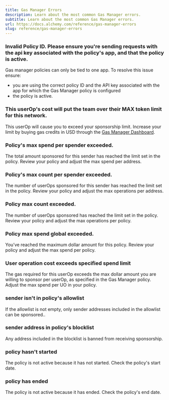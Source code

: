 ```yaml
---
title: Gas Manager Errors
description: Learn about the most common Gas Manager errors.
subtitle: Learn about the most common Gas Manager errors.
url: https://docs.alchemy.com/reference/gas-manager-errors
slug: reference/gas-manager-errors
---
```


### Invalid Policy ID. Please ensure you're sending requests with the api key associated with the policy's app, and that the policy is active.

Gas manager policies can only be tied to one app. To resolve this issue ensure:

- you are using the correct policy ID and the API key associated with the app for which the Gas Manager policy is configured
- the policy is active.

### This userOp's cost will put the team over their MAX token limit for this network.

This userOp will cause you to exceed your sponsorship limit. Increase your limit by buying gas credits in USD through the [Gas Manager Dashboard](https://dashboard.alchemy.com/gas-manager).

### Policy's max spend per spender exceeded.

The total amount sponsored for this sender has reached the limit set in the policy. Review your policy and adjust the max spend per address.

### Policy's max count per spender exceeded.

The number of userOps sponsored for this sender has reached the limit set in the policy. Review your policy and adjust the max operations per address.

### Policy max count exceeded.

The number of userOps sponsored has reached the limit set in the policy. Review your policy and adjust the max operations per policy.

### Policy max spend global exceeded.

You’ve reached the maximum dollar amount for this policy. Review your policy and adjust the max spend per policy.

### User operation cost exceeds specified spend limit

The gas required for this userOp exceeds the max dollar amount you are willing to sponsor per userOp, as specified in the Gas Manager policy. Adjust the max spend per UO in your policy.

### sender isn't in policy's allowlist

If the allowlist is not empty, only sender addresses included in the allowlist can be sponsored..

### sender address in policy's blocklist

Any address included in the blocklist is banned from receiving sponsorship.

### policy hasn't started

The policy is not active because it has not started. Check the policy's start date.

### policy has ended

The policy is not active because it has ended. Check the policy's end date.
